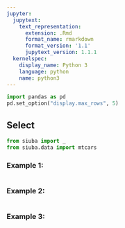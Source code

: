 ```yaml
---
jupyter:
  jupytext:
    text_representation:
      extension: .Rmd
      format_name: rmarkdown
      format_version: '1.1'
      jupytext_version: 1.1.1
  kernelspec:
    display_name: Python 3
    language: python
    name: python3
---
```


```python
import pandas as pd
pd.set_option("display.max_rows", 5)
```

## Select

```python
from siuba import _
from siuba.data import mtcars
```

### Example 1: 

```python

```

### Example 2: 

```python

```

### Example 3: 

```python

```
